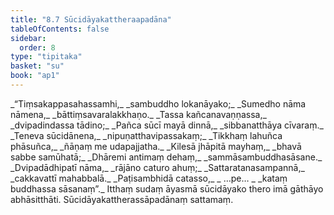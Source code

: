 ```yaml
---
title: "8.7 Sūcidāyakattheraapadāna"
tableOfContents: false
sidebar:
  order: 8
type: "tipitaka"
basket: "su"
book: "ap1"
---
```



<DynamicBreadcrumb />

<Division number="30" book="ap1">

<Paragraph number="1630" type="verses" book="ap1">
_“Tiṃsakappasahassamhi,_  
_sambuddho lokanāyako;_  
_Sumedho nāma nāmena,_  
_bāttiṃsavaralakkhaṇo._  

</Paragraph>

</Division>
<Division number="31" book="ap1">

<Paragraph number="1631" type="verses" book="ap1">
_Tassa kañcanavaṇṇassa,_  
_dvipadindassa tādino;_  
_Pañca sūcī mayā dinnā,_  
_sibbanatthāya cīvaraṃ._  

</Paragraph>

</Division>
<Division number="32" book="ap1">

<Paragraph number="1632" type="verses" book="ap1">
_Teneva sūcidānena,_  
_nipuṇatthavipassakaṃ;_  
_Tikkhaṃ lahuñca phāsuñca,_  
_ñāṇaṃ me udapajjatha._  

</Paragraph>

</Division>
<Division number="33" book="ap1">

<Paragraph number="1633" type="verses" book="ap1">
_Kilesā jhāpitā mayhaṃ,_  
_bhavā sabbe samūhatā;_  
_Dhāremi antimaṃ dehaṃ,_  
_sammāsambuddhasāsane._  

</Paragraph>

</Division>
<Division number="34" book="ap1">

<Paragraph number="1634" type="verses" book="ap1">
_Dvipadādhipatī nāma,_  
_rājāno caturo ahuṃ;_  
_Sattaratanasampannā,_  
_cakkavattī mahabbalā._  

</Paragraph>

</Division>
<Division number="35" book="ap1">

<Paragraph number="1635" type="verses" book="ap1">
_Paṭisambhidā catasso,_  
_ …pe… _  
_kataṃ buddhassa sāsanaṃ”._  

</Paragraph>

<Paragraph number="1636" book="ap1">
Itthaṃ sudaṃ āyasmā sūcidāyako thero imā gāthāyo abhāsitthāti.

</Paragraph>
</Division>

<Paragraph number="1637" type="center" book="ap1">
Sūcidāyakattherassāpadānaṃ sattamaṃ.
</Paragraph>